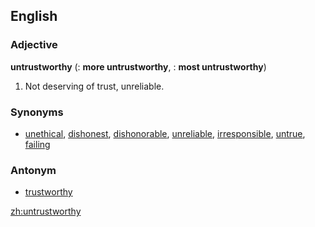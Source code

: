 ==English==

===Adjective===
'''untrustworthy'''  ({{compar}}: '''more untrustworthy''', {{superl}}: '''most untrustworthy''')

# Not deserving of trust, unreliable.

===Synonyms===
* [[unethical]], [[dishonest]], [[dishonorable]], [[unreliable]], [[irresponsible]],  [[untrue]], [[failing]]

===Antonym===
* [[trustworthy]]

[[zh:untrustworthy]]
